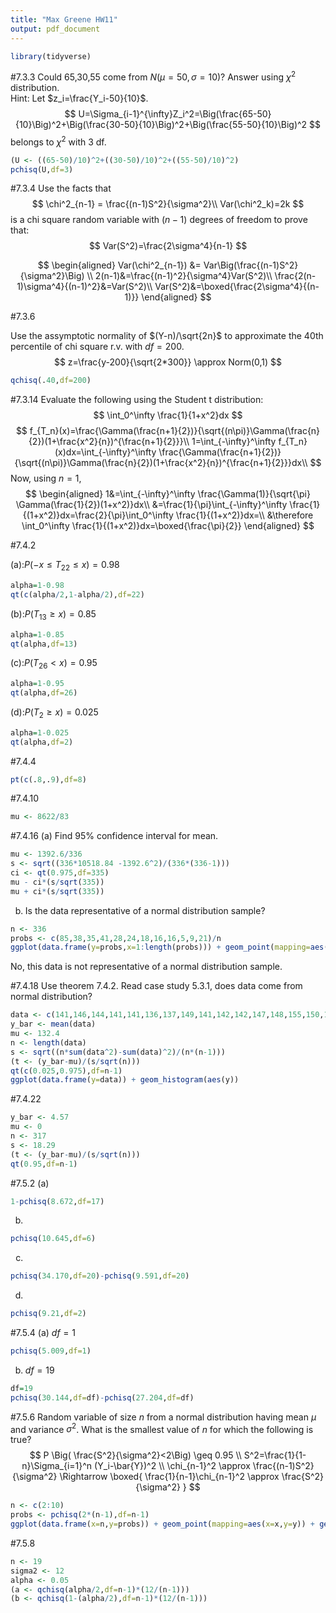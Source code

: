 ```yaml
---
title: "Max Greene HW11"
output: pdf_document
---
```

```r
library(tidyverse)
```

#7.3.3
Could 65,30,55 come from $N(\mu=50,\sigma=10)$? Answer using $\chi^2$ distribution.  
Hint: Let $z_i=\frac{Y_i-50}{10}$.
$$
U=\Sigma_{i-1}^{\infty}Z_i^2=\Big(\frac{65-50}{10}\Big)^2+\Big(\frac{30-50}{10}\Big)^2+\Big(\frac{55-50}{10}\Big)^2
$$
belongs to $\chi^2$ with 3 df.

```r
(U <- ((65-50)/10)^2+((30-50)/10)^2+((55-50)/10)^2)
pchisq(U,df=3)
```

#7.3.4
Use the facts that 
$$
\chi^2_{n-1} = \frac{(n-1)S^2}{\sigma^2}\\
Var(\chi^2_k)=2k
$$ 
is a chi square random variable with $(n-1)$ degrees of freedom to prove that:
$$
Var(S^2)=\frac{2\sigma^4}{n-1}
$$

$$
\begin{aligned}
Var(\chi^2_{n-1}) &= Var\Big(\frac{(n-1)S^2}{\sigma^2}\Big) \\
2(n-1)&=\frac{(n-1)^2}{\sigma^4}Var(S^2)\\
\frac{2(n-1)\sigma^4}{(n-1)^2}&=Var(S^2)\\
Var(S^2)&=\boxed{\frac{2\sigma^4}{(n-1)}}
\end{aligned}
$$

#7.3.6

Use the assymptotic normality of $(Y-n)/\sqrt{2n}$ to approximate the 40th percentile of chi square r.v. with $df=200$.
$$
z=\frac{y-200}{\sqrt{2*300}} \approx Norm(0,1)
$$
```r
qchisq(.40,df=200)
```


#7.3.14
Evaluate the following using the Student t distribution:
$$
\int_0^\infty \frac{1}{1+x^2}dx
$$
$$
f_{T_n}(x)=\frac{\Gamma(\frac{n+1}{2})}{\sqrt{(n\pi)}\Gamma(\frac{n}{2})(1+\frac{x^2}{n})^{\frac{n+1}{2}}}\\
1=\int_{-\infty}^\infty f_{T_n}(x)dx=\int_{-\infty}^\infty \frac{\Gamma(\frac{n+1}{2})}{\sqrt{(n\pi)}\Gamma(\frac{n}{2})(1+\frac{x^2}{n})^{\frac{n+1}{2}}}dx\\
$$
Now, using $n=1$,
$$
\begin{aligned}
1&=\int_{-\infty}^\infty \frac{\Gamma(1)}{\sqrt{\pi} \Gamma(\frac{1}{2})(1+x^2)}dx\\
&=\frac{1}{\pi}\int_{-\infty}^\infty \frac{1}{(1+x^2)}dx=\frac{2}{\pi}\int_0^\infty \frac{1}{(1+x^2)}dx=\\
&\therefore \int_0^\infty \frac{1}{(1+x^2)}dx=\boxed{\frac{\pi}{2}}
\end{aligned}
$$

#7.4.2

(a):$P(-x \leq T_{22} \leq x) = 0.98$
```r
alpha=1-0.98
qt(c(alpha/2,1-alpha/2),df=22)
```

(b):$P(T_{13} \geq x) = 0.85$
```r
alpha=1-0.85
qt(alpha,df=13)
```

(c):$P(T_{26} < x) = 0.95$
```r
alpha=1-0.95
qt(alpha,df=26)
```

(d):$P(T_{2} \geq x) = 0.025$
```r
alpha=1-0.025
qt(alpha,df=2)
```

#7.4.4

```r
pt(c(.8,.9),df=8)
```

#7.4.10
```r
mu <- 8622/83
```

#7.4.16
(a)
Find 95% confidence interval for mean.
```r
mu <- 1392.6/336
s <- sqrt((336*10518.84 -1392.6^2)/(336*(336-1)))
ci <- qt(0.975,df=335)
mu - ci*(s/sqrt(335))
mu + ci*(s/sqrt(335))
```

(b)
Is the data representative of a normal distribution sample?
```r
n <- 336
probs <- c(85,38,35,41,28,24,18,16,16,5,9,21)/n
ggplot(data.frame(y=probs,x=1:length(probs))) + geom_point(mapping=aes(x=x,y=y))
```
No, this data is not representative of a normal distribution sample.


#7.4.18
Use theorem 7.4.2.
Read case study 5.3.1, does data come from normal distribution?
```r
data <- c(141,146,144,141,141,136,137,149,141,142,142,147,148,155,150,144,140,140,139,148,143,143,149,140,132,158,149,144,145,146,143,135,147,153,142,142,138,150,145,126,135,142,140,148,146,149,137,140,154,140,149,140,147,137,131,152,150,146,134,137,142,147,158,144,146,148,143,143,132,149,144,152,150,148,143,142,141,154,141,144,142,138,146,145)
y_bar <- mean(data)
mu <- 132.4
n <- length(data)
s <- sqrt((n*sum(data^2)-sum(data)^2)/(n*(n-1)))
(t <- (y_bar-mu)/(s/sqrt(n)))
qt(c(0.025,0.975),df=n-1)
ggplot(data.frame(y=data)) + geom_histogram(aes(y))
```

#7.4.22
```r
y_bar <- 4.57
mu <- 0
n <- 317
s <- 18.29
(t <- (y_bar-mu)/(s/sqrt(n)))
qt(0.95,df=n-1)
```

#7.5.2
(a)
```r
1-pchisq(8.672,df=17)
```

(b)
```r
pchisq(10.645,df=6)
```

(c)
```r
pchisq(34.170,df=20)-pchisq(9.591,df=20)
```

(d)
```r
pchisq(9.21,df=2)
```

#7.5.4
(a)
$df=1$
```r
pchisq(5.009,df=1)
```

(b)
$df=19$
```r
df=19
pchisq(30.144,df=df)-pchisq(27.204,df=df)
```

#7.5.6
Random variable of size $n$ from a normal distribution having mean $\mu$ and variance $\sigma^2$. What is the smallest value of $n$ for which the following is true?
$$
P \Big( \frac{S^2}{\sigma^2}<2\Big) \geq 0.95 \\
S^2=\frac{1}{1-n}\Sigma_{i=1}^n (Y_i-\bar{Y})^2 \\
\chi_{n-1}^2 \approx \frac{(n-1)S^2}{\sigma^2} \Rightarrow 
\boxed{
\frac{1}{n-1}\chi_{n-1}^2 \approx \frac{S^2}{\sigma^2}
}
$$

```r
n <- c(2:10)
probs <- pchisq(2*(n-1),df=n-1)
ggplot(data.frame(x=n,y=probs)) + geom_point(mapping=aes(x=x,y=y)) + geom_hline(mapping=aes(yintercept=0.95))
```

#7.5.8
```r
n <- 19
sigma2 <- 12
alpha <- 0.05
(a <- qchisq(alpha/2,df=n-1)*(12/(n-1)))
(b <- qchisq(1-(alpha/2),df=n-1)*(12/(n-1)))
```




